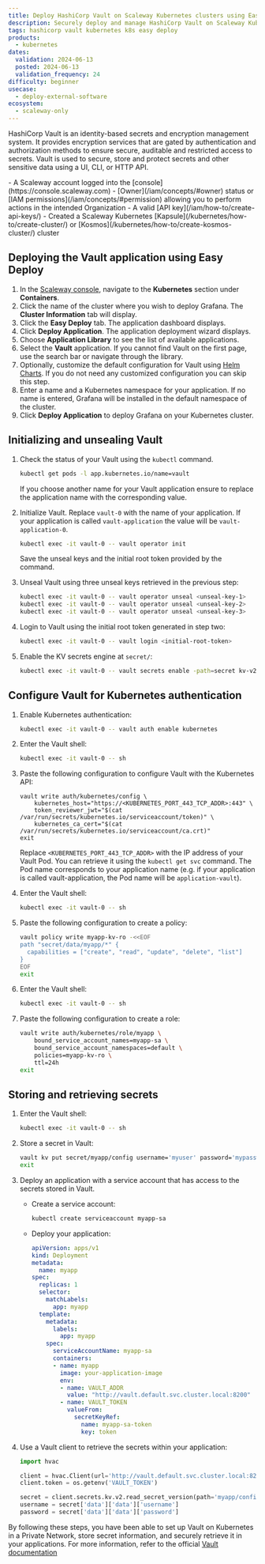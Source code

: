 ```yaml
---
title: Deploy HashiCorp Vault on Scaleway Kubernetes clusters using Easy Deploy
description: Securely deploy and manage HashiCorp Vault on Scaleway Kubernetes clusters with Easy Deploy. Follow our guide for step-by-step instructions.
tags: hashicorp vault kubernetes k8s easy deploy
products:
  - kubernetes
dates:
  validation: 2024-06-13
  posted: 2024-06-13
  validation_frequency: 24
difficulty: beginner
usecase:
  - deploy-external-software
ecosystem:
  - scaleway-only
---
```



HashiCorp Vault is an identity-based secrets and encryption management system.
It provides encryption services that are gated by authentication and authorization methods to ensure secure, auditable and restricted access to secrets.
Vault is used to secure, store and protect secrets and other sensitive data using a UI, CLI, or HTTP API.

<Requirements />
- A Scaleway account logged into the [console](https://console.scaleway.com)
- [Owner](/iam/concepts/#owner) status or [IAM permissions](/iam/concepts/#permission) allowing you to perform actions in the intended Organization
- A valid [API key](/iam/how-to/create-api-keys/)
- Created a Scaleway Kubernetes [Kapsule](/kubernetes/how-to/create-cluster/) or [Kosmos](/kubernetes/how-to/create-kosmos-cluster/) cluster

## Deploying the Vault application using Easy Deploy

1. In the [Scaleway console](https://console.scaleway.com/), navigate to the **Kubernetes** section under **Containers**.
2. Click the name of the cluster where you wish to deploy Grafana. The **Cluster Information** tab will display.
3. Click the **Easy Deploy** tab. The application dashboard displays.
4. Click **Deploy Application**. The application deployment wizard displays.
5. Choose **Application Library** to see the list of available applications.
6. Select the **Vault** application.
    <Message type="tip">
        If you cannot find Vault on the first page, use the search bar or navigate through the library.
    </Message>
7. Optionally, customize the default configuration for Vault using [Helm Charts](/tutorials/kubernetes-package-management-helm/). If you do not need any customized configuration you can skip this step.
8. Enter a name and a Kubernetes namespace for your application. If no name is entered, Grafana will be installed in the default namespace of the cluster.
9. Click **Deploy Application** to deploy Grafana on your Kubernetes cluster.

## Initializing and unsealing Vault

1. Check the status of your Vault using the `kubectl` command.
    ```bash
    kubectl get pods -l app.kubernetes.io/name=vault
    ```
    <Message type="tip">
      If you choose another name for your Vault application ensure to replace the application name with the corresponding value.
    </Message>

2. Initialize Vault. Replace `vault-0` with the name of your application. If your application is called `vault-application` the value will be `vault-application-0`.
    ```bash
    kubectl exec -it vault-0 -- vault operator init
    ```
    <Message type="important">
      Save the unseal keys and the initial root token provided by the command.
    </Message>

3. Unseal Vault using three unseal keys retrieved in the previous step:
    ```bash
    kubectl exec -it vault-0 -- vault operator unseal <unseal-key-1>
    kubectl exec -it vault-0 -- vault operator unseal <unseal-key-2>
    kubectl exec -it vault-0 -- vault operator unseal <unseal-key-3>
    ```

4. Login to Vault using the initial root token generated in step two:
    ```bash
    kubectl exec -it vault-0 -- vault login <initial-root-token>
    ```

5. Enable the KV secrets engine at `secret/`:
    ```bash
    kubectl exec -it vault-0 -- vault secrets enable -path=secret kv-v2
    ```

## Configure Vault for Kubernetes authentication

1. Enable Kubernetes authentication:
    ```bash
    kubectl exec -it vault-0 -- vault auth enable kubernetes
    ```

2. Enter the Vault shell:
    ```bash
    kubectl exec -it vault-0 -- sh
    ```
3. Paste the following configuration to configure Vault with the Kubernetes API:
    ```
    vault write auth/kubernetes/config \
        kubernetes_host="https://<KUBERNETES_PORT_443_TCP_ADDR>:443" \
        token_reviewer_jwt="$(cat /var/run/secrets/kubernetes.io/serviceaccount/token)" \
        kubernetes_ca_cert="$(cat /var/run/secrets/kubernetes.io/serviceaccount/ca.crt)"
    exit
    ```
    Replace `<KUBERNETES_PORT_443_TCP_ADDR>` with the IP address of your Vault Pod. You can retrieve it using the `kubectl get svc` command. The Pod name corresponds to your application name (e.g. if your application is called vault-application, the Pod name will be `application-vault`).

4. Enter the Vault shell:
    ```bash
    kubectl exec -it vault-0 -- sh
    ```
5. Paste the following configuration to create a policy:
    ```bash
    vault policy write myapp-kv-ro -<<EOF
    path "secret/data/myapp/*" {
      capabilities = ["create", "read", "update", "delete", "list"]
    }
    EOF
    exit
    ```

6. Enter the Vault shell:
    ```bash
    kubectl exec -it vault-0 -- sh
    ```
7. Paste the following configuration to create a role:
    ```bash
    vault write auth/kubernetes/role/myapp \
        bound_service_account_names=myapp-sa \
        bound_service_account_namespaces=default \
        policies=myapp-kv-ro \
        ttl=24h
    exit
    ```

## Storing and retrieving secrets

1. Enter the Vault shell:
    ```bash
    kubectl exec -it vault-0 -- sh
    ```

2. Store a secret in Vault:
    ```bash
    vault kv put secret/myapp/config username='myuser' password='mypassword'
    exit
    ```

3. Deploy an application with a service account that has access to the secrets stored in Vault.

    * Create a service account:
        ```bash
        kubectl create serviceaccount myapp-sa
        ```

    * Deploy your application:
        ```yaml
        apiVersion: apps/v1
        kind: Deployment
        metadata:
          name: myapp
        spec:
          replicas: 1
          selector:
            matchLabels:
              app: myapp
          template:
            metadata:
              labels:
                app: myapp
            spec:
              serviceAccountName: myapp-sa
              containers:
              - name: myapp
                image: your-application-image
                env:
                - name: VAULT_ADDR
                  value: "http://vault.default.svc.cluster.local:8200"
                - name: VAULT_TOKEN
                  valueFrom:
                    secretKeyRef:
                      name: myapp-sa-token
                      key: token
        ```

4. Use a Vault client to retrieve the secrets within your application:
    ```python
    import hvac

    client = hvac.Client(url='http://vault.default.svc.cluster.local:8200')
    client.token = os.getenv('VAULT_TOKEN')

    secret = client.secrets.kv.v2.read_secret_version(path='myapp/config')
    username = secret['data']['data']['username']
    password = secret['data']['data']['password']
    ```

By following these steps, you have been able to set up Vault on Kubernetes in a Private Network, store secret information, and securely retrieve it in your applications.
For more information, refer to the official [Vault documentation](https://developer.hashicorp.com/vault/docs)